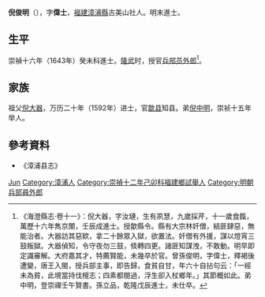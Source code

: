 {{Disputed|time=2021-12-16T07:15:25+00:00}}
{{明清人物信息框
| 姓名 = 倪大器
| 原名 =
| 圖片名稱= 
| 圖片大小 =
| 圖片說明 = 
| 最高職務 = 兵部員外郎
| 國家 = 大明 
| 爵位 =
| 籍貫 = [[福建|福建]][[海澄縣|海澄縣]]
| 族裔 =  
| 字號 = 字偉士
| 諡號 =
| 出生日期 = 生年不詳
| 出生地點 =
| 逝世日期 = 卒年不詳
| 逝世地點 =
| 墓葬 =
| 配偶 = 
| 親屬 = 祖父 [[倪大器|倪大器]]<br>孫 [[倪立品|倪立品]]
| 出身 =
* 崇祯十六年癸未科同進士出身
| 經歷 =
| 著作 =  
}}

'''倪俊明'''（{{bd|？年||？年||Ni倪}}），字'''偉士'''，[[福建|福建]][[漳浦縣|漳浦縣]]古美山社人。明末進士。

== 生平 ==
崇禎十六年（1643年）癸未科進士。[[隆武|隆武]]时，授官[[兵部|兵部]][[员外郎|员外郎]]<ref>《海澄縣志·卷十一》：倪大器，字汝璉，生有夙慧，九歲採芹，十一歲食餼，萬歷十六年雋京闈，壬辰成進士。授歙縣令。縣有大宗林奸僧，結匪肆惡，無能治者。大器訪其惡欵，拿二十餘眾入獄，欲置法。奸僧有外援，謀以燈宵三鼓叛獄。大器偵知，令守夜勿三鼓，倐轉四更。諸匪知謀洩，不敢動。明早即定識審解。大府嘉其才，特薦賢能，未幾卒於官。曾孫俊明，字偉士，釋褐後遭變，唐王入閩，授兵部主事，即告歸，食貧自甘，年六十自拈句云：「一經未為貧，此境當持伐檀志；四素都閱過，浮生卻入杖鄉年。」其節概如此。弟中明，登崇禪壬午賢書。孫立品，乾隆戊辰進士，未仕卒。</ref>。

== 家族 ==
祖父[[倪大器|倪大器]]，万历二十年（1592年）进士，官[[歙县|歙县]]知县。弟[[倪中明|倪中明]]，崇祯十五年举人。

==參考資料==
{{reflist}}
*《漳浦县志》

{{崇祯十六年癸未科殿试金榜}}

{{Authority control}}

{{DEFAULTSORT:Ni倪}}
[[Category:倪姓|Jun]]
[[Category:漳浦人|Category:漳浦人]]
[[Category:崇禎十二年己卯科福建鄉試舉人|Category:崇禎十二年己卯科福建鄉試舉人]]
[[Category:明朝兵部員外郎|Category:明朝兵部員外郎]]


{{明朝人物小作品}}